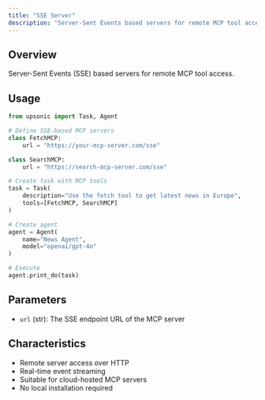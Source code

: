 ```yaml
---
title: "SSE Server"
description: "Server-Sent Events based servers for remote MCP tool access"
---
```


## Overview

Server-Sent Events (SSE) based servers for remote MCP tool access.

## Usage

```python
from upsonic import Task, Agent

# Define SSE-based MCP servers
class FetchMCP:
    url = "https://your-mcp-server.com/sse"

class SearchMCP:
    url = "https://search-mcp-server.com/sse"

# Create task with MCP tools
task = Task(
    description="Use the fetch tool to get latest news in Europe",
    tools=[FetchMCP, SearchMCP]
)

# Create agent
agent = Agent(
    name="News Agent",
    model="openai/gpt-4o"
)

# Execute
agent.print_do(task)
```

## Parameters

- `url` (str): The SSE endpoint URL of the MCP server

## Characteristics

- Remote server access over HTTP
- Real-time event streaming
- Suitable for cloud-hosted MCP servers
- No local installation required

